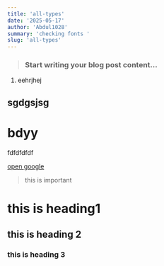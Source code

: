 ```yaml
---
title: 'all-types'
date: '2025-05-17'
author: 'Abdul1028'
summary: 'checking fonts '
slug: 'all-types'
---
```


> ### Start writing your blog post content...

1.  eehrjhej
    

## sgdgsjsg

# bdyy

fdfdfdfdf

[open google](https://www.google.com)

> this is important

# this is heading1

## this is heading 2

### this is heading 3
